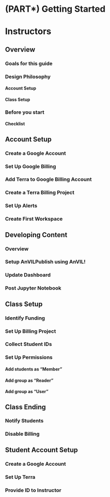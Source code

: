 # (PART\*) Getting Started {-}

# Instructors

<!------------------------------------------>

## Overview

### Goals for this guide

<!-- Google slide -->

### Design Philosophy

#### Account Setup 

<!-- done once e.g. Google free $300 credits -->

#### Class Setup

<!-- done for each class e.g. STRIDES? -->

### Before you start

#### Checklist

<!------------------------------------------>

## Account Setup

### Create a Google Account

### Set Up Google Billing

### Add Terra to Google Billing Account

### Create a Terra Billing Project

### Set Up Alerts

### Create First Workspace

<!------------------------------------------>

## Developing Content

### Overview

### Setup AnVILPublish using AnVIL!

### Update Dashboard

### Post Jupyter Notebook

<!------------------------------------------>

## Class Setup

### Identify Funding

### Set Up Billing Project

### Collect Student IDs

### Set Up Permissions

#### Add students as “Member” 

<!-- to Terra Group (so don’t have to type every ID) -->

#### Add group as “Reader” 

<!-- to Instructor Workspace (to allow clone of this workspace) -->

#### Add group as “User” 

<!-- Roles on Billing Project (allow to clone any workspace) -->

<!------------------------------------------>

## Class Ending

### Notify Students

### Disable Billing

<!------------------------------------------>

## Student Account Setup

### Create a Google Account

### Set Up Terra

### Provide ID to Instructor
